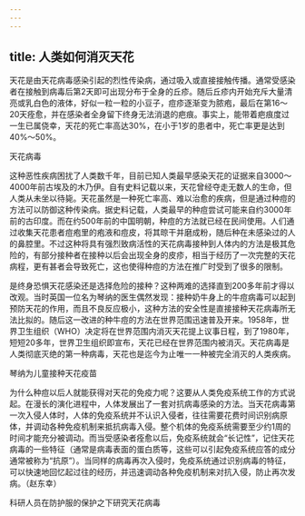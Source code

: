 ```yaml
---
---
---
```

title: 人类如何消灭天花
---




天花是由天花病毒感染引起的烈性传染病，通过吸入或直接接触传播。通常受感染者在接触到病毒后第2天即可出现分布于全身的丘疹。随后丘疹内开始充斥大量清亮或乳白色的液体，好似一粒一粒的小豆子，痘疹逐渐变为脓疱，最后在第16～20天痊愈，并在感染者全身留下终身无法消退的疤痕。事实上，能带着疤痕度过一生已属侥幸，天花的死亡率高达30%，在小于1岁的患者中，死亡率更是达到40%～50%。

天花病毒



这种恶性疾病困扰了人类数千年，目前已知人类最早感染天花的证据来自3000～4000年前古埃及的木乃伊。自有史料记载以来，天花曾经夺走无数人的生命，但人类从未坐以待毙。天花虽然是一种死亡率高、难以治愈的疾病，但是通过种痘的方法可以防御这种传染病。据史料记载，人类最早的种痘尝试可能来自约3000年前的古印度。而在约500年前的中国明朝，种痘的方法就已经在民间使用。人们通过收集天花患者痘疱里的疱液和痘皮，将其晾干并磨成粉，随后种在未感染过的人的鼻腔里。不过这种将具有强烈致病活性的天花病毒接种到人体内的方法是极其危险的，有部分接种者在接种以后会出现全身的皮疹，相当于经历了一次完整的天花病程，更有甚者会导致死亡，这也使得种痘的方法在推广时受到了很多的限制。

是终身恐惧天花感染还是选择危险的接种？这种两难的选择直到200多年前才得以改观。当时英国一位名为琴纳的医生偶然发现：接种奶牛身上的牛痘病毒可以起到预防天花的作用，而且不良反应极小，这种方法的安全性是直接接种天花病毒所无法比拟的。随后这一改进的种牛痘的方法在世界范围迅速普及开来。1958年，世界卫生组织（WHO）决定将在世界范围内消灭天花提上议事日程，到了1980年，短短20多年，世界卫生组织即宣布，天花已经在世界范围内被消灭。天花病毒是人类彻底灭绝的第一种病毒，天花也是迄今为止唯一一种被完全消灭的人类疾病。

琴纳为儿童接种天花疫苗



为什么种痘以后人就能获得对天花的免疫力呢？这要从人类免疫系统工作的方式说起。在漫长的演化进程中，人体发展出了一套对抗病毒感染的方法。当天花病毒第一次入侵人体时，人体的免疫系统并不认识入侵者，往往需要花费时间识别病原体，并调动各种免疫机制来抵抗病毒入侵。整个机体的免疫系统需要至少约1周的时间才能充分被调动。而当受感染者痊愈以后，免疫系统就会“长记性”，记住天花病毒的一些特征（通常是病毒表面的蛋白质等，这些可以引起免疫系统应答的成分通常被称为“抗原”）。当同样的病毒再次入侵时，免疫系统通过识别病毒的特征，可以快速地回忆起过往的经历，并迅速调动各种免疫机制来对抗入侵，防止再次发病。（赵东幸）

科研人员在防护服的保护之下研究天花病毒